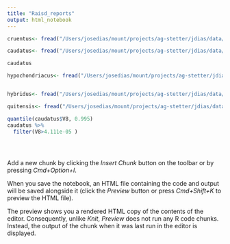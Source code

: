 ```yaml
---
title: "Raisd_reports"
output: html_notebook
---
```



```r
cruentus<- fread("/Users/josedias/mount/projects/ag-stetter/jdias/data/raisd/cruentus/RAiSD_Report_cruentus")

caudatus<- fread("/Users/josedias/mount/projects/ag-stetter/jdias/data/raisd/caudatus/RAiSD_Report_caudatus")

caudatus

hypochondriacus<- fread("/Users/josedias/mount/projects/ag-stetter/jdias/data/raisd/hypochondriacus/RAiSD_Report_hypochondriacus")


hybridus<- fread("/Users/josedias/mount/projects/ag-stetter/jdias/data/raisd/hybridus/RAiSD_Report_hybridus")

quitensis<- fread("/Users/josedias/mount/projects/ag-stetter/jdias/data/raisd/quitensis/RAiSD_Report_quitensis")

quantile(caudatus$V8, 0.995)
caudatus %>%
  filter(V8>4.111e-05 )


  

```


Add a new chunk by clicking the *Insert Chunk* button on the toolbar or by pressing *Cmd+Option+I*.

When you save the notebook, an HTML file containing the code and output will be saved alongside it (click the *Preview* button or press *Cmd+Shift+K* to preview the HTML file). 

The preview shows you a rendered HTML copy of the contents of the editor. Consequently, unlike *Knit*, *Preview* does not run any R code chunks. Instead, the output of the chunk when it was last run in the editor is displayed.

